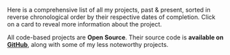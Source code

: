 Here is a comprehensive list of all my projects, past & present, sorted in reverse chronological order by their respective dates of completion. Click on a card to reveal more information about the project.

All code-based projects are **Open Source**. Their source code is **available on [GitHub](https://github.com/nico-bachner)**, along with some of my less noteworthy projects.
